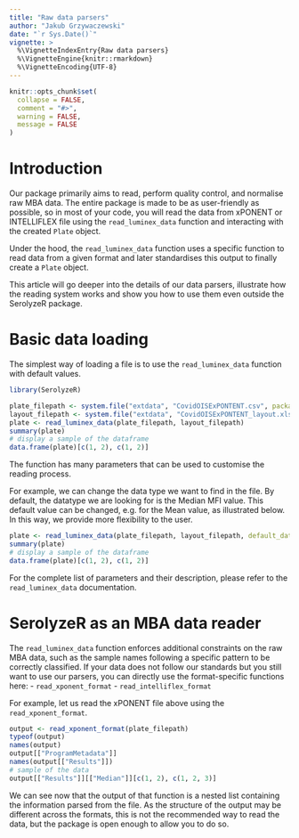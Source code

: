 ```yaml
---
title: "Raw data parsers"
author: "Jakub Grzywaczewski"
date: "`r Sys.Date()`"
vignette: >
  %\VignetteIndexEntry{Raw data parsers}
  %\VignetteEngine{knitr::rmarkdown}
  %\VignetteEncoding{UTF-8}
---
```


```r
knitr::opts_chunk$set(
  collapse = FALSE,
  comment = "#>",
  warning = FALSE,
  message = FALSE
)
```

# Introduction

Our package primarily aims to read, perform quality control, and normalise raw MBA data. 
The entire package is made to be as user-friendly as possible, so in most of your code, you will read the data from 
xPONENT or INTELLIFLEX file using the `read_luminex_data` function and interacting with the created `Plate` object.

Under the hood, the `read_luminex_data` function uses a specific function to read data from a given format 
and later standardises this output to finally create a `Plate` object.

This article will go deeper into the details of our data parsers, illustrate how the reading system works and show you how to use them even outside the SerolyzeR package.

# Basic data loading

The simplest way of loading a file is to use the `read_luminex_data` function with default values.

```r
library(SerolyzeR)

plate_filepath <- system.file("extdata", "CovidOISExPONTENT.csv", package = "SerolyzeR", mustWork = TRUE)
layout_filepath <- system.file("extdata", "CovidOISExPONTENT_layout.xlsx", package = "SerolyzeR", mustWork = TRUE)
plate <- read_luminex_data(plate_filepath, layout_filepath)
summary(plate)
# display a sample of the dataframe
data.frame(plate)[c(1, 2), c(1, 2)]
```

The function has many parameters that can be used to customise the reading process.

For example, we can change the data type we want to find in the file. By default, the datatype we are looking for is the Median MFI value. This default value can be changed, e.g. for the Mean value, as illustrated below. In this way, we provide more flexibility to the user.

```r
plate <- read_luminex_data(plate_filepath, layout_filepath, default_data_type = "Mean")
summary(plate)
# display a sample of the dataframe
data.frame(plate)[c(1, 2), c(1, 2)]
```

For the complete list of parameters and their description, please refer to the `read_luminex_data` documentation.

# SerolyzeR as an MBA data reader

The `read_luminex_data` function enforces additional constraints on the raw MBA data, such as the sample
names following a specific pattern to be correctly classified. If your data does not follow our standards but you still want to use our parsers, you can directly use the format-specific functions here:
- `read_xponent_format`
- `read_intelliflex_format`

For example, let us read the xPONENT file above using the `read_xponent_format`.

```r
output <- read_xponent_format(plate_filepath)
typeof(output)
names(output)
output[["ProgramMetadata"]]
names(output[["Results"]])
# sample of the data
output[["Results"]][["Median"]][c(1, 2), c(1, 2, 3)]
```

We can see now that the output of that function is a nested list containing the information parsed from the file.
As the structure of the output may be different across the formats, this is not the recommended way to read the data, but the package is open enough to allow you to do so.
